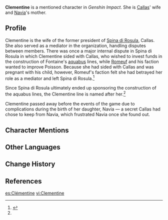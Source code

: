 {{Character Infobox
|type             = Mentioned
|image            = NPC Clementine.png
|realname         = Clementine Caspar
|deceased         = Died due to complications during the birth of her daughter
|region           = Fontaine
|affiliation      = Spina di Rosula
|affiliation2     = House of Caspar
|title            = 
|ancestry         = <!-- Clan/family -->
|father           = 
|mother           = 
|spouse           = Callas
|sibling          = 
|child            = Navia
|relative         = 
|voiceEN          = 
|voiceCN          = 
|voiceJP          = 
|voiceKR          = 
}}
'''Clementine''' is a mentioned character in ''Genshin Impact''. She is [[Callas]]' wife and [[Navia]]'s mother.

==Profile==
Clementine is the wife of the former president of [[Spina di Rosula]], Callas. She also served as a mediator in the organization, handling disputes between members. There was once a major internal dispute in Spina di Rosula in which Clementine sided with Callas, who wished to invest funds in the construction of Fontaine's [[aquabus]] lines, while [[Romeuf]] and his faction wanted to improve Poisson. Because she had sided with Callas and was pregnant with his child, however, Romeuf's faction felt she had betrayed her role as a mediator and left Spina di Rosula.<ref name=":0">{{Ref/Quest|page=Braving the Tides Together}}</ref>

Since Spina di Rosula ultimately ended up sponsoring the construction of the aquabus lines, the Clementine line is named after her.<ref name=":0" />

Clementine passed away before the events of the game due to complications during the birth of her daughter, Navia &mdash; a secret Callas had chose to keep from Navia, which frustrated Navia once she found out.

==Character Mentions==
{{Character Mentions}}

==Other Languages==
{{Other Languages|default_hidden=1
|en      = Clementine
|zhs     = 克莱门汀
|zhs_rm  = Kèláiméntīng
|zht     = 克萊門汀
|zht_rm  = Kèláiméntīng
|ja      = クレメンタイン
|ja_rm   = Kurementain
|ko      = 클레멘타인
|es      = Clémentine
|fr      = Clémentine
|ru      = Клементина
|th      = Clementine
|vi      = Clementine
|de      = Clémentine
|id      = Clementine
|pt      = Clementine
|tr      = Clementine
|it      = Clémentine
}}

==Change History==
{{Change History|introduced=4.0}}

==References==
{{Reflist}}

[[es:Clémentine]]
[[vi:Clementine]]